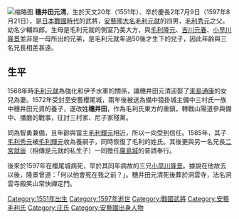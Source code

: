 [[File:Hoida_Motokiyo.jpg|缩略图]]
'''穗井田元清'''，生於天文20年（1551年）、卒於慶長2年7月9日（1597年8月21日），是[[戰國_(日本)|日本戰國時代]]的武將，[[安藝|安藝]]國[[戰國大名|大名]][[毛利元就|毛利元就]]的四男，[[毛利秀元|毛利秀元]]之父。幼名少輔四郎。生母是毛利元就的側室乃美大方，與[[毛利隆元|毛利隆元]]、[[吉川元春|吉川元春]]、[[小早川隆景|小早川隆景]]並非是一母所出的兄弟，是毛利元就年過50後才生下的兒子，因此年齡與三名兄長相差甚遠。

==生平==
1568年時[[毛利元就|毛利元就]]為強化和伊予水軍的關係，讓穗井田元清迎娶了[[來島通康|來島通康]]的女兒為妻。1572年受封至安藝櫻尾城，兩年後被送為備中猿掛城主備中三村氏一族中穗井田元資的養子，遂改姓'''穗井田'''，作為毛利氏東方的重鎮，轉戰山陽道參與備中、播磨的戰事，征討三村家、尼子家殘黨。

同為智勇兼備，且年齡與當主[[毛利輝元|毛利輝元]]相近，所以一向受到信任。1585年，其子[[毛利秀元|毛利秀元]]被[[毛利輝元|毛利輝元]]收為養嗣子，同時恢復了毛利的姓氏。其後更與另一名兄長[[二宮就辰|二宮就辰]]（相傳是元就的私生子）一同擔任[[廣島城|廣島城]]的普請奉行。

後來於1597年在櫻尾城病死，早於其同年病故的三兄[[小早川隆景|小早川隆景]]。據說在他故去以後，隆景曾道：「何以他會死在我之前？」。穗井田元清死後葬於洞雲寺，法名洞雲寺殿笑山常快禪定門。

[[Category:1551年出生|Category:1551年出生]]
[[Category:1597年逝世|Category:1597年逝世]]
[[Category:戰國武將|Category:戰國武將]]
[[Category:安藝毛利氏|Category:安藝毛利氏]]
[[Category:庄氏|Category:庄氏]]
[[Category:安藝國出身人物|Category:安藝國出身人物]]